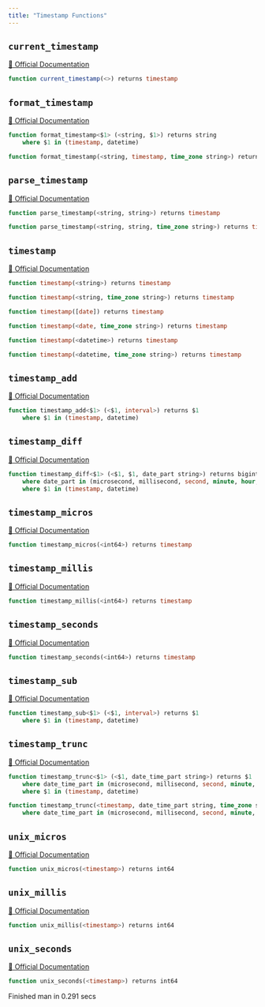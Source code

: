 ```yaml
---
title: "Timestamp Functions"
---
```


## `current_timestamp`
[🔗 Official Documentation](https://cloud.google.com/bigquery/docs/reference/standard-sql/timestamp_functions#current_timestamp)

```sql
function current_timestamp(<>) returns timestamp
```


## `format_timestamp`
[🔗 Official Documentation](https://cloud.google.com/bigquery/docs/reference/standard-sql/timestamp_functions#format_timestamp)

```sql
function format_timestamp<$1> (<string, $1>) returns string
	where $1 in (timestamp, datetime)
```


```sql
function format_timestamp(<string, timestamp, time_zone string>) returns string
```


## `parse_timestamp`
[🔗 Official Documentation](https://cloud.google.com/bigquery/docs/reference/standard-sql/timestamp_functions#parse_timestamp)

```sql
function parse_timestamp(<string, string>) returns timestamp
```


```sql
function parse_timestamp(<string, string, time_zone string>) returns timestamp
```


## `timestamp`
[🔗 Official Documentation](https://cloud.google.com/bigquery/docs/reference/standard-sql/timestamp_functions#timestamp)

```sql
function timestamp(<string>) returns timestamp
```


```sql
function timestamp(<string, time_zone string>) returns timestamp
```


```sql
function timestamp([date]) returns timestamp
```


```sql
function timestamp(<date, time_zone string>) returns timestamp
```


```sql
function timestamp(<datetime>) returns timestamp
```


```sql
function timestamp(<datetime, time_zone string>) returns timestamp
```


## `timestamp_add`
[🔗 Official Documentation](https://cloud.google.com/bigquery/docs/reference/standard-sql/timestamp_functions#timestamp_add)

```sql
function timestamp_add<$1> (<$1, interval>) returns $1
	where $1 in (timestamp, datetime)
```


## `timestamp_diff`
[🔗 Official Documentation](https://cloud.google.com/bigquery/docs/reference/standard-sql/timestamp_functions#timestamp_diff)

```sql
function timestamp_diff<$1> (<$1, $1, date_part string>) returns bigint
	where date_part in (microsecond, millisecond, second, minute, hour, day, week, month, quarter, year)
	where $1 in (timestamp, datetime)
```


## `timestamp_micros`
[🔗 Official Documentation](https://cloud.google.com/bigquery/docs/reference/standard-sql/timestamp_functions#timestamp_micros)

```sql
function timestamp_micros(<int64>) returns timestamp
```


## `timestamp_millis`
[🔗 Official Documentation](https://cloud.google.com/bigquery/docs/reference/standard-sql/timestamp_functions#timestamp_millis)

```sql
function timestamp_millis(<int64>) returns timestamp
```


## `timestamp_seconds`
[🔗 Official Documentation](https://cloud.google.com/bigquery/docs/reference/standard-sql/timestamp_functions#timestamp_seconds)

```sql
function timestamp_seconds(<int64>) returns timestamp
```


## `timestamp_sub`
[🔗 Official Documentation](https://cloud.google.com/bigquery/docs/reference/standard-sql/timestamp_functions#timestamp_sub)

```sql
function timestamp_sub<$1> (<$1, interval>) returns $1
	where $1 in (timestamp, datetime)
```


## `timestamp_trunc`
[🔗 Official Documentation](https://cloud.google.com/bigquery/docs/reference/standard-sql/timestamp_functions#timestamp_trunc)

```sql
function timestamp_trunc<$1> (<$1, date_time_part string>) returns $1
	where date_time_part in (microsecond, millisecond, second, minute, hour, day, week, week(monday), week(tuesday), week(wednesday), week(thursday), week(friday), week(saturday), week(sunday), isoweek, month, quarter, year, isoyear)
	where $1 in (timestamp, datetime)
```


```sql
function timestamp_trunc(<timestamp, date_time_part string, time_zone string>) returns timestamp
	where date_time_part in (microsecond, millisecond, second, minute, hour, day, week, week(monday), week(tuesday), week(wednesday), week(thursday), week(friday), week(saturday), week(sunday), isoweek, month, quarter, year, isoyear)
```


## `unix_micros`
[🔗 Official Documentation](https://cloud.google.com/bigquery/docs/reference/standard-sql/timestamp_functions#unix_micros)

```sql
function unix_micros(<timestamp>) returns int64
```


## `unix_millis`
[🔗 Official Documentation](https://cloud.google.com/bigquery/docs/reference/standard-sql/timestamp_functions#unix_millis)

```sql
function unix_millis(<timestamp>) returns int64
```


## `unix_seconds`
[🔗 Official Documentation](https://cloud.google.com/bigquery/docs/reference/standard-sql/timestamp_functions#unix_seconds)

```sql
function unix_seconds(<timestamp>) returns int64
```


   Finished man in 0.291 secs


